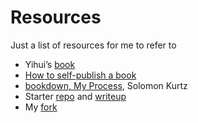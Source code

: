 # Resources

Just a list of resources for me to refer to

* Yihui's [book](https://bookdown.org/yihui/bookdown/)
* [How to self-publish a book](https://blog.datascienceheroes.com/how-to-self-publish-a-book/)
* [bookdown, My Process](https://solomonkurz.netlify.app/post/how-bookdown/), Solomon Kurtz
* Starter [repo](https://github.com/seankross/bookdown-start) and [writeup](https://seankross.com/2016/11/17/How-to-Start-a-Bookdown-Book.html)
* My [fork](https://github.com/rishigoutam/bookdown-start)
